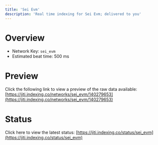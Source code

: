 ```yaml
---
title: 'Sei Evm'
description: 'Real time indexing for Sei Evm; delivered to you'
---
```


# Overview
- Network Key: `sei_evm`
- Estimated beat time: 500 ms

# Preview
Click the following link to view a preview of the raw data available: [https://jiti.indexing.co/networks/sei_evm/140279653](https://jiti.indexing.co/networks/sei_evm/140279653)

# Status
Click here to view the latest status: [https://jiti.indexing.co/status/sei_evm](https://jiti.indexing.co/status/sei_evm)
